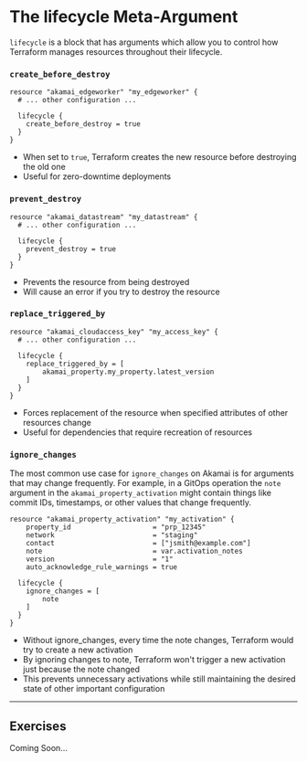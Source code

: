 # The lifecycle Meta-Argument

`lifecycle` is a block that has arguments which allow you to control how Terraform manages resources throughout their lifecycle.

### `create_before_destroy`

```hcl filename="main.tf" copy {5}
resource "akamai_edgeworker" "my_edgeworker" {
  # ... other configuration ...

  lifecycle {
    create_before_destroy = true
  }
}
```

* When set to `true`, Terraform creates the new resource before destroying the old one
* Useful for zero-downtime deployments

### `prevent_destroy`

```hcl filename="main.tf" copy {5}
resource "akamai_datastream" "my_datastream" {
  # ... other configuration ...

  lifecycle {
    prevent_destroy = true
  }
}
```

* Prevents the resource from being destroyed
* Will cause an error if you try to destroy the resource

### `replace_triggered_by`

```hcl filename="main.tf" copy {5}
resource "akamai_cloudaccess_key" "my_access_key" {
  # ... other configuration ...

  lifecycle {
    replace_triggered_by = [
        akamai_property.my_property.latest_version
    ]
  }
}
```

* Forces replacement of the resource when specified attributes of other resources change
* Useful for dependencies that require recreation of resources

### `ignore_changes`
The most common use case for `ignore_changes` on Akamai is for arguments that may change frequently.
For example, in a GitOps operation the `note` argument in the `akamai_property_activation` might contain things like commit IDs, timestamps, or other values that change frequently.

```hcl filename="main.tf" copy {5}
resource "akamai_property_activation" "my_activation" {
    property_id                    = "prp_12345"
    network                        = "staging"
    contact                        = ["jsmith@example.com"]
    note                           = var.activation_notes
    version                        = "1"
    auto_acknowledge_rule_warnings = true

  lifecycle {
    ignore_changes = [
        note
    ]
  }
}
```

* Without ignore_changes, every time the note changes, Terraform would try to create a new activation
* By ignoring changes to note, Terraform won't trigger a new activation just because the note changed
* This prevents unnecessary activations while still maintaining the desired state of other important configuration

---

## Exercises

Coming Soon...